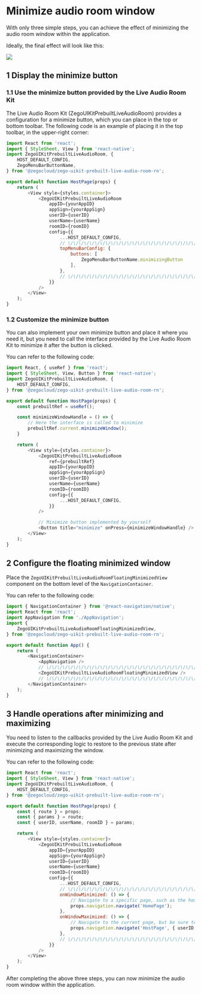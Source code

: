 # Minimize audio room window

With only three simple steps, you can achieve the effect of minimizing the audio room window within the application. 

Ideally, the final effect will look like this:

<Frame width="auto" height="auto" caption="">
  <img src="https://storage.zego.im/sdk-doc/Pics/ZegoUIKit/Flutter/audio_room/audio_room_mini.gif" />
</Frame>

## 1 Display the minimize button

### 1.1 Use the minimize button provided by the Live Audio Room Kit

The Live Audio Room Kit (ZegoUIKitPrebuiltLiveAudioRoom) provides a configuration for a minimize button, which you can place in the top or bottom toolbar. The following code is an example of placing it in the top toolbar, in the upper-right corner:

```js
import React from 'react';
import { StyleSheet, View } from 'react-native';
import ZegoUIKitPrebuiltLiveAudioRoom, {
    HOST_DEFAULT_CONFIG,
    ZegoMenuBarButtonName,
} from '@zegocloud/zego-uikit-prebuilt-live-audio-room-rn';

export default function HostPage(props) {
    return (
        <View style={styles.container}>
            <ZegoUIKitPrebuiltLiveAudioRoom
                appID={yourAppID}
                appSign={yourAppSign}
                userID={userID}
                userName={userName}
                roomID={roomID}
                config={{
                    ...HOST_DEFAULT_CONFIG,
                    // \/\/\/\/\/\/\/\/\/\/\/\/\/\/\/\/\/\/\/\/\/\/\/\/\/\/\/\/\/\/\/\/
                    topMenuBarConfig: {
                        buttons: [
                            ZegoMenuBarButtonName.minimizingButton
                        ],
                    },
                    // \/\/\/\/\/\/\/\/\/\/\/\/\/\/\/\/\/\/\/\/\/\/\/\/\/\/\/\/\/\/\/\/
                }}
            />
        </View>
    );
}
```

### 1.2 Customize the minimize button

You can also implement your own minimize button and place it where you need it, but you need to call the interface provided by the Live Audio Room Kit to minimize it after the button is clicked.

You can refer to the following code:

```js
import React, { useRef } from 'react';
import { StyleSheet, View, Button } from 'react-native';
import ZegoUIKitPrebuiltLiveAudioRoom, {
    HOST_DEFAULT_CONFIG,
} from '@zegocloud/zego-uikit-prebuilt-live-audio-room-rn';

export default function HostPage(props) {
    const prebuiltRef = useRef();

    const minimizeWindowHandle = () => {
        // Here the interface is called to minimize
        prebuiltRef.current.minimizeWindow();
    }

    return (
        <View style={styles.container}>
            <ZegoUIKitPrebuiltLiveAudioRoom
                ref={prebuiltRef}
                appID={yourAppID}
                appSign={yourAppSign}
                userID={userID}
                userName={userName}
                roomID={roomID}
                config={{
                    ...HOST_DEFAULT_CONFIG,
                }}
            />

            // Minimize button implemented by yourself
            <Button title="minimize" onPress={minimizeWindowHandle} />
        </View>
    );
}
```

## 2 Configure the floating minimized window

Place the `ZegoUIKitPrebuiltLiveAudioRoomFloatingMinimizedView` component on the bottom level of the `NavigationContainer`.

You can refer to the following code:

```js
import { NavigationContainer } from '@react-navigation/native';
import React from 'react';
import AppNavigation from './AppNavigation';
import {
    ZegoUIKitPrebuiltLiveAudioRoomFloatingMinimizedView,
} from '@zegocloud/zego-uikit-prebuilt-live-audio-room-rn';

export default function App() {
    return (
        <NavigationContainer>
            <AppNavigation />
            // \/\/\/\/\/\/\/\/\/\/\/\/\/\/\/\/\/\/\/\/\/\/\/\/\/\/\/\/\/\/\/\/
            <ZegoUIKitPrebuiltLiveAudioRoomFloatingMinimizedView />
            // \/\/\/\/\/\/\/\/\/\/\/\/\/\/\/\/\/\/\/\/\/\/\/\/\/\/\/\/\/\/\/\/
        </NavigationContainer>
    );
}
```

## 3 Handle operations after minimizing and maximizing

You need to listen to the callbacks provided by the Live Audio Room Kit and execute the corresponding logic to restore to the previous state after minimizing and maximizing the window.

You can refer to the following code:

```js
import React from 'react';
import { StyleSheet, View } from 'react-native';
import ZegoUIKitPrebuiltLiveAudioRoom, {
    HOST_DEFAULT_CONFIG,
} from '@zegocloud/zego-uikit-prebuilt-live-audio-room-rn';

export default function HostPage(props) {
    const { route } = props;
    const { params } = route;
    const { userID, userName, roomID } = params;

    return (
        <View style={styles.container}>
            <ZegoUIKitPrebuiltLiveAudioRoom
                appID={yourAppID}
                appSign={yourAppSign}
                userID={userID}
                userName={userName}
                roomID={roomID}
                config={{
                    ...HOST_DEFAULT_CONFIG,
                    // \/\/\/\/\/\/\/\/\/\/\/\/\/\/\/\/\/\/\/\/\/\/\/\/\/\/\/\/\/\/\/\/
                    onWindowMinimized: () => {
                        // Navigate to a specific page, such as the homepage
                        props.navigation.navigate('HomePage');
                    },
                    onWindowMaximized: () => {
                        // Navigate to the current page, but be sure to include the original parameters of the page. If the current page has no parameters, they can be ignored
                        props.navigation.navigate('HostPage', { userID, userName, roomID });
                    },
                    // \/\/\/\/\/\/\/\/\/\/\/\/\/\/\/\/\/\/\/\/\/\/\/\/\/\/\/\/\/\/\/\/
                }}
            />
        </View>
    );
}
```

After completing the above three steps, you can now minimize the audio room window within the application.
